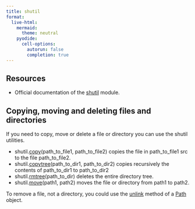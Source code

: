```yaml
---
title: shutil
format:
  live-html:
    mermaid:
      theme: neutral
    pyodide:
      cell-options:
        autorun: false
        completion: true
---
```


## Resources

- Official documentation of the [shutil](https://docs.python.org/3/library/shutil.html) module.

## Copying, moving and deleting files and directories

If you need to copy, move or delete a file or directory you can use the shutil utilities.

- shutil.[copy](https://docs.python.org/3/library/shutil.html#shutil.copyfile)(path_to_file1, path_to_file2) copies the file in path_to_file1 src to the file path_to_file2.
- shutil.[copytree](https://docs.python.org/3/library/shutil.html#shutil.copytree)(path_to_dir1, path_to_dir2) copies recursively the contents of path_to_dir1 to path_to_dir2
- shutil.[rmtree](https://docs.python.org/3/library/shutil.html#shutil.rmtree)(path_to_dir) deletes the entire directory tree.
- shutil.[move](https://docs.python.org/3/library/shutil.html#shutil.move)(path1, path2) moves the file or directory from path1 to path2.

To remove a file, not a directory, you could use the [unlink](https://docs.python.org/3/library/pathlib.html#pathlib.Path.unlink) method of a [Path](https://docs.python.org/3/library/pathlib.html) object.
